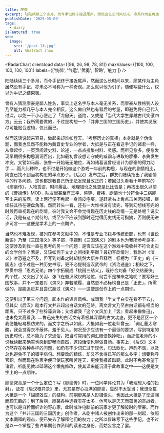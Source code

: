 ```yaml
---
title: 廖豪
excerpt: 陆陆续续三个多月，而今手记终于接近尾声，然而这么长时间以来，廖某作为主角居然没有手记，亦未必不可称为一种奇观。那么就以他为引子，随便写些什么，权以为手记之结束罢。
publishDate: '2025-05-09'
tags:
  - diary
isFeatured: true
seo:
  image:
    src: '/post-13.jpg'
    alt: Abstract snow
---
```



<RadarChart client:load data={[96, 26, 98, 78, 81]} maxValues={[100, 100, 100, 100, 100]} labels={['统御', '气运', '武勇', '智略', '魅力']} />

陆陆续续三个多月，而今手记终于接近尾声，然而这么长时间以来，廖某作为主角居然没有手记，亦未必不可称为一种奇观。那么就以他为引子，随便写些什么，权以为手记之结束罢。

曾有人猜测廖豪是鄙人姓名，事实上这名字与本人毫无关系，而廖豪从性格到人设乃至能力都几乎与本人完全相反。这么做自然也有背后的考量，即避免将自己代入过深，以免一不小心便走了「龙傲天」道路，又或是「当代大学生穿越古代笑傲四方」云云；我所需要做的，不过是构想一个「并非三国的三国历史」，并使其发展尽可能贴合逻辑，仅此而已。

然而这话说起来容易，做起来却难如登天。「考察历史的真相」本身就是个伪命题，而我也显然不能称为魏晋史专业的学者，大抵是与正在看这手记的诸君一样，从零起步，一页页阅读史料、论述，一点点搜集材料、灵感。而所见愈多，便愈发现早期很多构思漏洞百出，比如最初曾设想让守成的臧霸与进取的廖豪、李典发生冲突，又譬如马超、张鲁一开始毫无地位，再如诸葛诞曾经设计为廖豪的得力助手……而凡此种种，也不过是开始做这个游戏一年前的构思，与现在的剧情相比，简直已找不到当初构思的半点影子。《后汉》发布之后，群友们陆续指出了我剧情中的许多问题，这也都是我自己所无法发现且改正的；若回过头看看十年前写的《廖豪传》，人物乖谬、时间羼乱、地理错讹之处更是比比皆是；再找出很久以前的《曹操传》MOD，队友里甚至有王平、蒋琬、费祎，剧情也十分符合中二病能写出来的东西，读上两行便不免起一身鸡皮疙瘩，遂赶紧右上角点击关闭按钮，继续任其待在硬盘角落。然而转头一看，还有一大堆书没有读完，等到幻想线写完的时候再审视现在的剧情，彼时我又会不会觉得现在历史线的剧情一无是处呢？说实话，我是有这个期待的，或至少不应该到那时还觉得历史线无可指摘，否则便无进步可言——这便是学术上的一点期许。

当然也不难发现，被列在参考文献中的，不惟是专业书籍与传统史部，也有《世说新语》乃至《三国演义》等子部，电视剧《三国演义》的剧本也为我所参考良多。这便涉及到我一直在思考的另一个问题：是否应该在这个游戏中吸收并不符合史实的文学创作？若是，又该如何于文史之间找到平衡？最初写剧情时，我尚对《演义》唯恐避之不及，但写到刘备之时却恍然大悟并且释然：标榜为「正史」的《三国志》也不过是一种历史书写，更不必提制造汉武帝的《资治通鉴》；相较之下，罗贯中将「恩若兄弟」四个字拓展成「桃园三结义」，既符合刘备「好交结豪侠」的个性，又突出了关羽、张飞在蜀汉政权的地位，何尝不是神来之笔呢？要写好三国故事，并不一定要对《演义》弃若敝履，当然更不必标榜自己是「正史」，所需做的，是能追赶并且尝试超过《演义》——这便是创作上的一点期许。

这便引出了第三个问题，即本作的语言风格。或谓我「半文半白实在看不下去」，但其实《后汉》剧本行文并非超出白话文的范畴，离文言文乃至古白话都有相当的距离，只不过多了些辞藻典饰；又或谓我「这个文风加上『罢』看起来像鲁迅」，也未免太高看我……鲁迅先生的白话文有着极其深厚的古文功底，更不是区区一个我便能轻易模仿来的。而文字之所以如此，大抵如我一位老师曾云，「词汇量太寒酸，我会觉得衣不蔽体，羞于见人。何况至少应该有一个最低的要求，写到特定的历史时代，总不能为了求通俗，把当时常用的词汇随便换掉吧」，而那位老师的小说我读起来确实也感到舒畅而自然，这段话便也聊做自勉。事实上，《后汉》文本仍然存在各种各样的问题，如仍有不少词汇过于现代，句法欧化，声韵不谐，以及总也避免不了的错字病句。想要改的精炼，却又不舍得已写的那么多字；想要称呼官职，然而现在称表字便已使玩家叫苦连天，更使我搔首踟蹰。此时不免寄希望于诸君，祈能见教以砥砺这个懒鬼修改，使其读来能沉浸于此故事之中——这便是文字上的一点期许。

廖豪究竟是一个什么定位？写《廖豪传》时，一位同学评论其为「我理想人格的投射」，放在《后汉稽异录》里，尤其是野心拉满的廖豪，显然不太妥当；我想全篇大抵是一个「蝴蝶效应」的结构，前期廖某是人形摄像头，也因此大抵是了无波澜而颇无趣的；到了后期，廖某各种选择实在太多，他可以是忠志而孤勇的奋战者，也可以是自矜而奸诈的野心家，此时或许电脑前的玩家才更了解彼时的廖豪。而作为这个「并非三国的三国历史」创作者，从剧中诸人被创作出来的那一刻起，依照文本阐释的观点，便已失去了解释他们的权力；之所以冒昧写下这些手记，也不过是以一个掌握了些许早期创作资料的读者之身份，而姑妄言之了罢。
